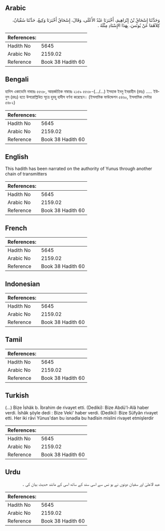 ## Arabic


<div dir="rtl" lang="ar" style={{fontSize:'larger',backgroundColor:'#f8f9fa',padding:20}}>
وَحَدَّثَنَا إِسْحَاقُ بْنُ إِبْرَاهِيمَ، أَخْبَرَنَا عَبْدُ الأَعْلَى، وَقَالَ، إِسْحَاقُ أَخْبَرَنَا وَكِيعٌ، حَدَّثَنَا سُفْيَانُ، كِلاَهُمَا عَنْ يُونُسَ، بِهَذَا الإِسْنَادِ مِثْلَهُ ‏.‏
</div>
<div style={{backgroundColor:'#f8f9fa',padding:20, marginBottom: 10}}><table> <thead> <tr> <th>References:</th> <th></th> </tr> </thead> <tbody><tr><td>Hadith No</td><td>5645</td></tr><tr><td>Arabic No</td><td>2159.02</td></tr><tr><td>Reference</td><td>Book 38 Hadith 60</td></tr></tbody></table></div>

## Bengali


<div dir="ltr" lang="bn" style={{fontSize:'larger',backgroundColor:'#f8f9fa',padding:20}}>
হাদিস একাডেমি নাম্বারঃ ৫৫৩৮, আন্তর্জাতিক নাম্বারঃ ২১৫৯ ৫৫৩৮-(…/...) ইসহাক ইবনু ইবরাহীম (রহঃ) ..... ইউনুস (রহঃ) হতে উপরোল্লিখিত সূত্রে হুবহু হাদীস বর্ণনা করেছেন। (ইসলামিক ফাউন্ডেশন ৫৪৬০, ইসলামিক সেন্টার ৫৪৮২)
</div>
<div style={{backgroundColor:'#f8f9fa',padding:20, marginBottom: 10}}><table> <thead> <tr> <th>References:</th> <th></th> </tr> </thead> <tbody><tr><td>Hadith No</td><td>5645</td></tr><tr><td>Arabic No</td><td>2159.02</td></tr><tr><td>Reference</td><td>Book 38 Hadith 60</td></tr></tbody></table></div>

## English


<div dir="ltr" lang="en" style={{fontSize:'larger',backgroundColor:'#f8f9fa',padding:20}}>
This hadith has been narrated on the authority of Yunus through another chain of transmitters
</div>
<div style={{backgroundColor:'#f8f9fa',padding:20, marginBottom: 10}}><table> <thead> <tr> <th>References:</th> <th></th> </tr> </thead> <tbody><tr><td>Hadith No</td><td>5645</td></tr><tr><td>Arabic No</td><td>2159.02</td></tr><tr><td>Reference</td><td>Book 38 Hadith 60</td></tr></tbody></table></div>

## French


<div dir="ltr" lang="fr" style={{fontSize:'larger',backgroundColor:'#f8f9fa',padding:20}}>

</div>
<div style={{backgroundColor:'#f8f9fa',padding:20, marginBottom: 10}}><table> <thead> <tr> <th>References:</th> <th></th> </tr> </thead> <tbody><tr><td>Hadith No</td><td>5645</td></tr><tr><td>Arabic No</td><td>2159.02</td></tr><tr><td>Reference</td><td>Book 38 Hadith 60</td></tr></tbody></table></div>

## Indonesian


<div dir="ltr" lang="id" style={{fontSize:'larger',backgroundColor:'#f8f9fa',padding:20}}>

</div>
<div style={{backgroundColor:'#f8f9fa',padding:20, marginBottom: 10}}><table> <thead> <tr> <th>References:</th> <th></th> </tr> </thead> <tbody><tr><td>Hadith No</td><td>5645</td></tr><tr><td>Arabic No</td><td>2159.02</td></tr><tr><td>Reference</td><td>Book 38 Hadith 60</td></tr></tbody></table></div>

## Tamil


<div dir="ltr" lang="ta" style={{fontSize:'larger',backgroundColor:'#f8f9fa',padding:20}}>

</div>
<div style={{backgroundColor:'#f8f9fa',padding:20, marginBottom: 10}}><table> <thead> <tr> <th>References:</th> <th></th> </tr> </thead> <tbody><tr><td>Hadith No</td><td>5645</td></tr><tr><td>Arabic No</td><td>2159.02</td></tr><tr><td>Reference</td><td>Book 38 Hadith 60</td></tr></tbody></table></div>

## Turkish


<div dir="ltr" lang="tr" style={{fontSize:'larger',backgroundColor:'#f8f9fa',padding:20}}>
(…) Bize İshâk b. İbrahim de rivayet etti. (Dediki): Bize Abdü'l-Alâ haber verdi. İshâk şöyle dedi : Bize Veki' haber verdi. (Dediki): Bize Süfyân rivayet etti. Her iki râvi Yûnus'dan bu isnadla bu hadîsin mislini rivayet etmişlerdir
</div>
<div style={{backgroundColor:'#f8f9fa',padding:20, marginBottom: 10}}><table> <thead> <tr> <th>References:</th> <th></th> </tr> </thead> <tbody><tr><td>Hadith No</td><td>5645</td></tr><tr><td>Arabic No</td><td>2159.02</td></tr><tr><td>Reference</td><td>Book 38 Hadith 60</td></tr></tbody></table></div>

## Urdu


<div dir="rtl" lang="ur" style={{fontSize:'larger',backgroundColor:'#f8f9fa',padding:20}}>
عبد الاعلیٰ اور سفیان دونوں نے یو نس سے اسی سند کے ساتھ اسی کے مانند حدیث بیان کی ۔
</div>
<div style={{backgroundColor:'#f8f9fa',padding:20, marginBottom: 10}}><table> <thead> <tr> <th>References:</th> <th></th> </tr> </thead> <tbody><tr><td>Hadith No</td><td>5645</td></tr><tr><td>Arabic No</td><td>2159.02</td></tr><tr><td>Reference</td><td>Book 38 Hadith 60</td></tr></tbody></table></div>